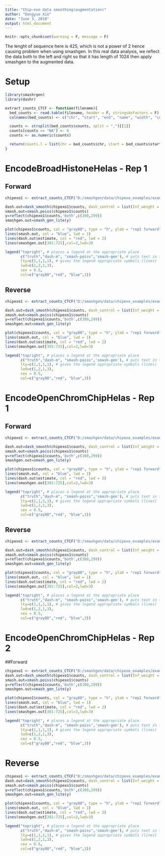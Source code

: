 ```yaml
---
title: "Chip-exo data smoothing(augmentation)"
author: "Dongyue Xie"
date: "June 3, 2018"
output: html_document
---
```

```r
knitr::opts_chunk$set(warning = F, message = F)
```

The lenght of sequence here is 425, which is not a power of 2 hence causing problem when using smashgen. In this real data analysis, we reflect the data both to the left and right so that it has length of 1024 then apply smashgen to the augmented data.

# Setup
```r
library(smashrgen)
library(dashr)

extract_counts_CTCF <- function(filename){
  bed_counts <- read.table(filename, header = F, stringsAsFactors = F)
  colnames(bed_counts) <- c("chr", "start", "end", "name", "width", "counts")

  counts <- strsplit(bed_counts$counts, split = ",")[[1]]
  counts[counts == "NA"] <- 0
  counts <- as.numeric(counts)

  return(counts.l = list(chr = bed_counts$chr, start = bed_counts$start, end = bed_counts$end, counts = counts))
}

```

# EncodeBroadHistoneHelas - Rep 1

## Forward

```r
chipexo1 <- extract_counts_CTCF("D:/smashgen/data/chipexo_examples/example_CTCF_MACE_wgEncodeBroadHistoneHelas3CtcfStdAlnRep1_forward_counts.txt")

dash.out=dash_smooth(chipexo1$counts, dash_control = list(Inf_weight = 1), progressbar = FALSE)
smash.out=smash.poiss(chipexo1$counts)
y=reflect(chipexo1$counts,'both',c(300,299))
smashgen.out=smash_gen_lite(y)

plot(chipexo1$counts, col = "gray80", type = "h", ylab = "rep1 forward", xlab = "", main = "EncodeBroadHistoneHelas - Rep 1")
lines(smash.out, col = "blue", lwd = 1)
lines(dash.out$estimate, col = "red", lwd = 2)
lines(smashgen.out[301:725],col=3,lwd=3)

legend("topright", # places a legend at the appropriate place
       c("truth","dash-m", "smash-poiss",'smash-gen'), # puts text in the legend
       lty=c(1,1,1,1), # gives the legend appropriate symbols (lines)
       lwd=c(1,2,1,3),
       cex = 0.5,
       col=c("gray80","red", "blue",3))
```

## Reverse

```r
chipexo1 <- extract_counts_CTCF("D:/smashgen/data/chipexo_examples/example_CTCF_MACE_wgEncodeBroadHistoneHelas3CtcfStdAlnRep1_reverse_counts.txt")

dash.out=dash_smooth(chipexo1$counts, dash_control = list(Inf_weight = 1), progressbar = FALSE)
smash.out=smash.poiss(chipexo1$counts)
y=reflect(chipexo1$counts,'both',c(300,299))
smashgen.out=smash_gen_lite(y)

plot(chipexo1$counts, col = "gray80", type = "h", ylab = "rep1 forward", xlab = "", main = "EncodeBroadHistoneHelas - Rep 1")
lines(smash.out, col = "blue", lwd = 1)
lines(dash.out$estimate, col = "red", lwd = 2)
lines(smashgen.out[301:725],col=3,lwd=3)

legend("topright", # places a legend at the appropriate place
       c("truth","dash-m", "smash-poiss",'smash-gen'), # puts text in the legend
       lty=c(1,1,1,1), # gives the legend appropriate symbols (lines)
       lwd=c(1,2,1,3),
       cex = 0.5,
       col=c("gray80","red", "blue",3))
```

# EncodeOpenChromChipHelas - Rep 1

## Forward

```r
chipexo1 <- extract_counts_CTCF("D:/smashgen/data/chipexo_examples/example_CTCF_MACE_wgEncodeOpenChromChipHelas3CtcfAlnRep1_forward_counts.txt")

dash.out=dash_smooth(chipexo1$counts, dash_control = list(Inf_weight = 1), progressbar = FALSE)
smash.out=smash.poiss(chipexo1$counts)
y=reflect(chipexo1$counts,'both',c(300,299))
smashgen.out=smash_gen_lite(y)

plot(chipexo1$counts, col = "gray80", type = "h", ylab = "rep1 forward", xlab = "", main = "EncodeBroadHistoneHelas - Rep 1")
lines(smash.out, col = "blue", lwd = 1)
lines(dash.out$estimate, col = "red", lwd = 2)
lines(smashgen.out[301:725],col=3,lwd=3)

legend("topright", # places a legend at the appropriate place
       c("truth","dash-m", "smash-poiss",'smash-gen'), # puts text in the legend
       lty=c(1,1,1,1), # gives the legend appropriate symbols (lines)
       lwd=c(1,2,1,3),
       cex = 0.5,
       col=c("gray80","red", "blue",3))
```

## Reverse

```r
chipexo1 <- extract_counts_CTCF("D:/smashgen/data/chipexo_examples/example_CTCF_MACE_wgEncodeOpenChromChipHelas3CtcfAlnRep1_reverse_counts.txt")

dash.out=dash_smooth(chipexo1$counts, dash_control = list(Inf_weight = 1), progressbar = FALSE)
smash.out=smash.poiss(chipexo1$counts)
y=reflect(chipexo1$counts,'both',c(300,299))
smashgen.out=smash_gen_lite(y)

plot(chipexo1$counts, col = "gray80", type = "h", ylab = "rep1 forward", xlab = "", main = "EncodeBroadHistoneHelas - Rep 1")
lines(smash.out, col = "blue", lwd = 1)
lines(dash.out$estimate, col = "red", lwd = 2)
lines(smashgen.out[301:725],col=3,lwd=3)

legend("topright", # places a legend at the appropriate place
       c("truth","dash-m", "smash-poiss",'smash-gen'), # puts text in the legend
       lty=c(1,1,1,1), # gives the legend appropriate symbols (lines)
       lwd=c(1,2,1,3),
       cex = 0.5,
       col=c("gray80","red", "blue",3))
```

# EncodeOpenChromChipHelas - Rep 2

##Forward

```r
chipexo1 <- extract_counts_CTCF("D:/smashgen/data/chipexo_examples/example_CTCF_MACE_wgEncodeOpenChromChipHelas3CtcfAlnRep2_forward_counts.txt")
dash.out=dash_smooth(chipexo1$counts, dash_control = list(Inf_weight = 1), progressbar = FALSE)
smash.out=smash.poiss(chipexo1$counts)
y=reflect(chipexo1$counts,'both',c(300,299))
smashgen.out=smash_gen_lite(y)

plot(chipexo1$counts, col = "gray80", type = "h", ylab = "rep1 forward", xlab = "", main = "EncodeBroadHistoneHelas - Rep 1")
lines(smash.out, col = "blue", lwd = 1)
lines(dash.out$estimate, col = "red", lwd = 2)
lines(smashgen.out[301:725],col=3,lwd=3)

legend("topright", # places a legend at the appropriate place
       c("truth","dash-m", "smash-poiss",'smash-gen'), # puts text in the legend
       lty=c(1,1,1,1), # gives the legend appropriate symbols (lines)
       lwd=c(1,2,1,3),
       cex = 0.5,
       col=c("gray80","red", "blue",3))
```

# Reverse

```r
chipexo1 <- extract_counts_CTCF("D:/smashgen/data/chipexo_examples/example_CTCF_MACE_wgEncodeOpenChromChipHelas3CtcfAlnRep2_reverse_counts.txt")
dash.out=dash_smooth(chipexo1$counts, dash_control = list(Inf_weight = 1), progressbar = FALSE)
smash.out=smash.poiss(chipexo1$counts)
y=reflect(chipexo1$counts,'both',c(300,299))
smashgen.out=smash_gen_lite(y)

plot(chipexo1$counts, col = "gray80", type = "h", ylab = "rep1 forward", xlab = "", main = "EncodeBroadHistoneHelas - Rep 1")
lines(smash.out, col = "blue", lwd = 1)
lines(dash.out$estimate, col = "red", lwd = 2)
lines(smashgen.out[301:725],col=3,lwd=3)

legend("topright", # places a legend at the appropriate place
       c("truth","dash-m", "smash-poiss",'smash-gen'), # puts text in the legend
       lty=c(1,1,1,1), # gives the legend appropriate symbols (lines)
       lwd=c(1,2,1,3),
       cex = 0.5,
       col=c("gray80","red", "blue",3))
```
